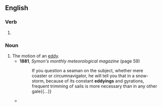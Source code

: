 ==English==

===Verb===
{{head|en|present participle}}

# {{present participle of|eddy|lang=en|nocat=1}}

===Noun===
{{en-noun}}

# The motion of an [[eddy]].
#* '''1881''', ''Symon's monthly meteorological magazine'' (page 59)
#*: If you question a seaman on the subject, whether mere coaster or circumnavigator, he will tell you that in a snow-storm, because of its constant '''eddyings''' and gyrations, frequent trimming of sails is more necessary than in any other gale{{...}}
#* {{quote-text|year=1934|author={{w|George Orwell}}|title={{w|Burmese Days}}|chapter=22|url=http://www.gutenberg.net.au/ebooks02/0200051h.html|passage=At last, more from the natural '''eddying''' of the crowd than by his own effort, he found himself flung out into the open.}}